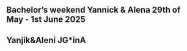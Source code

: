 ::: {.content-visible when-profile="english"}
## Bachelor's weekend Yannick & Alena 29th of May - 1st June 2025

:::

::: {.content-visible when-profile="german"}
## Yanjik&Aleni JG*inA

:::
